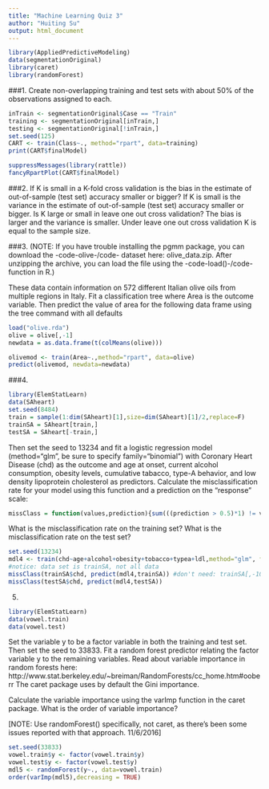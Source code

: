---
title: "Machine Learning Quiz 3"
author: "Huiting Su"
output: html_document
---
```{r, message=FALSE, warning=FALSE}
library(AppliedPredictiveModeling)
data(segmentationOriginal)
library(caret)
library(randomForest)
```

###1. 
Create non-overlapping training and test sets with about 50% of the observations assigned to each.
```{r, message=FALSE, warning=FALSE}
inTrain <- segmentationOriginal$Case == "Train"
training <- segmentationOriginal[inTrain,]
testing <- segmentationOriginal[!inTrain,]
set.seed(125)
CART <- train(Class~., method="rpart", data=training)
print(CART$finalModel)
```
```{r}
suppressMessages(library(rattle))
fancyRpartPlot(CART$finalModel)
```


###2.
If K is small in a K-fold cross validation is the bias in the estimate of out-of-sample (test set) accuracy smaller or bigger? If K is small is the variance in the estimate of out-of-sample (test set) accuracy smaller or bigger. Is K large or small in leave one out cross validation?
The bias is larger and the variance is smaller. Under leave one out cross validation K is equal to the sample size.

###3.
(NOTE: If you have trouble installing the pgmm package, you can download the -code-olive-/code- dataset here: olive_data.zip. After unzipping the archive, you can load the file using the -code-load()-/code- function in R.)

These data contain information on 572 different Italian olive oils from multiple regions in Italy. Fit a classification tree where Area is the outcome variable. Then predict the value of area for the following data frame using the tree command with all defaults

```{r}
load("olive.rda")
olive = olive[,-1]
newdata = as.data.frame(t(colMeans(olive)))
```

```{r}
olivemod <- train(Area~.,method="rpart", data=olive)
predict(olivemod, newdata=newdata)
```

###4. 
```{r}
library(ElemStatLearn)
data(SAheart)
set.seed(8484)
train = sample(1:dim(SAheart)[1],size=dim(SAheart)[1]/2,replace=F)
trainSA = SAheart[train,]
testSA = SAheart[-train,]
```

Then set the seed to 13234 and fit a logistic regression model (method="glm", be sure to specify family="binomial") with Coronary Heart Disease (chd) as the outcome and age at onset, current alcohol consumption, obesity levels, cumulative tabacco, type-A behavior, and low density lipoprotein cholesterol as predictors. Calculate the misclassification rate for your model using this function and a prediction on the "response" scale:
```{r}
missClass = function(values,prediction){sum(((prediction > 0.5)*1) != values)/length(values)}
```
What is the misclassification rate on the training set? What is the misclassification rate on the test set?

```{r}
set.seed(13234)
mdl4 <- train(chd~age+alcohol+obesity+tobacco+typea+ldl,method="glm", family="binomial", data=trainSA) 
#notice: data set is trainSA, not all data
missClass(trainSA$chd, predict(mdl4,trainSA)) #don't need: trainSA[,-10]
missClass(testSA$chd, predict(mdl4,testSA))
```

5.
```{r}
library(ElemStatLearn)
data(vowel.train)
data(vowel.test)
```
Set the variable y to be a factor variable in both the training and test set. Then set the seed to 33833. Fit a random forest predictor relating the factor variable y to the remaining variables. Read about variable importance in random forests here: http://www.stat.berkeley.edu/~breiman/RandomForests/cc_home.htm#ooberr The caret package uses by default the Gini importance.

Calculate the variable importance using the varImp function in the caret package. What is the order of variable importance?

[NOTE: Use randomForest() specifically, not caret, as there's been some issues reported with that approach. 11/6/2016]

```{r}
set.seed(33833)
vowel.train$y <- factor(vowel.train$y)
vowel.test$y <- factor(vowel.test$y)
mdl5 <- randomForest(y~., data=vowel.train) 
order(varImp(mdl5),decreasing = TRUE)
```






